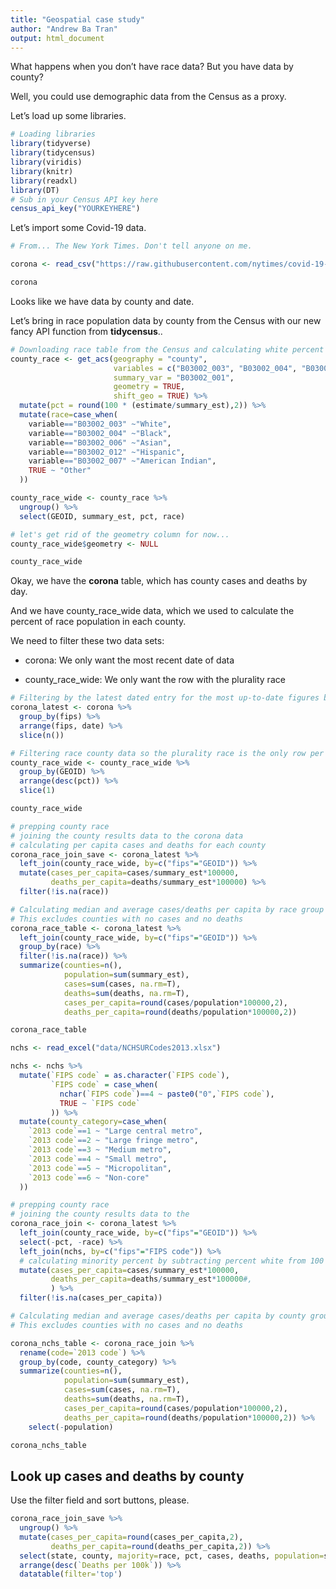 ```yaml
---
title: "Geospatial case study"
author: "Andrew Ba Tran"
output: html_document
---
```



What happens when you don't have race data? But you have data by county?

Well, you could use demographic data from the Census as a proxy.

Let's load up some libraries.

```r
# Loading libraries
library(tidyverse)
library(tidycensus)
library(viridis)
library(knitr)
library(readxl)
library(DT)
# Sub in your Census API key here
census_api_key("YOURKEYHERE")
```

Let's import some Covid-19 data. 

```r
# From... The New York Times. Don't tell anyone on me.

corona <- read_csv("https://raw.githubusercontent.com/nytimes/covid-19-data/master/us-counties.csv")

corona
```

Looks like we have data by county and date.

Let's bring in race population data by county from the Census with our new fancy API function from **tidycensus**..

```r
# Downloading race table from the Census and calculating white percent of population
county_race <- get_acs(geography = "county",
                       variables = c("B03002_003", "B03002_004", "B03002_006", "B03002_012", "B03002_007"),
                       summary_var = "B03002_001",
                       geometry = TRUE,
                       shift_geo = TRUE) %>% 
  mutate(pct = round(100 * (estimate/summary_est),2)) %>% 
  mutate(race=case_when(
    variable=="B03002_003" ~"White",
    variable=="B03002_004" ~"Black",
    variable=="B03002_006" ~"Asian",
    variable=="B03002_012" ~"Hispanic",
    variable=="B03002_007" ~"American Indian",
    TRUE ~ "Other"
  ))

county_race_wide <- county_race %>% 
  ungroup() %>% 
  select(GEOID, summary_est, pct, race) 

# let's get rid of the geometry column for now...
county_race_wide$geometry <- NULL

county_race_wide
```

Okay, we have the **corona** table, which has county cases and deaths by day.

And we have county_race_wide data, which we used to calculate the percent of race population in each county.

We need to filter these two data sets:

* corona: We only want the most recent date of data

* county_race_wide: We only want the row with the plurality race

```r
# Filtering by the latest dated entry for the most up-to-date figures by county
corona_latest <- corona %>% 
  group_by(fips) %>% 
  arrange(fips, date) %>% 
  slice(n())

# Filtering race county data so the plurality race is the only row per county
county_race_wide <- county_race_wide %>% 
  group_by(GEOID) %>% 
  arrange(desc(pct)) %>% 
  slice(1)

county_race_wide
```

```r
# prepping county race 
# joining the county results data to the corona data
# calculating per capita cases and deaths for each county
corona_race_join_save <- corona_latest %>% 
  left_join(county_race_wide, by=c("fips"="GEOID")) %>% 
  mutate(cases_per_capita=cases/summary_est*100000,
         deaths_per_capita=deaths/summary_est*100000) %>% 
  filter(!is.na(race))

# Calculating median and average cases/deaths per capita by race group
# This excludes counties with no cases and no deaths
corona_race_table <- corona_latest %>% 
  left_join(county_race_wide, by=c("fips"="GEOID")) %>% 
  group_by(race) %>%
  filter(!is.na(race)) %>% 
  summarize(counties=n(),
            population=sum(summary_est),
            cases=sum(cases, na.rm=T),
            deaths=sum(deaths, na.rm=T),
            cases_per_capita=round(cases/population*100000,2),
            deaths_per_capita=round(deaths/population*100000,2))

corona_race_table
```

```r

nchs <- read_excel("data/NCHSURCodes2013.xlsx")

nchs <- nchs %>% 
  mutate(`FIPS code` = as.character(`FIPS code`),
         `FIPS code` = case_when(
           nchar(`FIPS code`)==4 ~ paste0("0",`FIPS code`),
           TRUE ~ `FIPS code`
         )) %>% 
  mutate(county_category=case_when(
    `2013 code`==1 ~ "Large central metro",
    `2013 code`==2 ~ "Large fringe metro",
    `2013 code`==3 ~ "Medium metro",
    `2013 code`==4 ~ "Small metro",
    `2013 code`==5 ~ "Micropolitan",
    `2013 code`==6 ~ "Non-core"
  ))

# prepping county race 
# joining the county results data to the 
corona_race_join <- corona_latest %>% 
  left_join(county_race_wide, by=c("fips"="GEOID")) %>% 
  select(-pct, -race) %>% 
  left_join(nchs, by=c("fips"="FIPS code")) %>% 
  # calculating minority percent by subtracting percent white from 100
  mutate(cases_per_capita=cases/summary_est*100000,
         deaths_per_capita=deaths/summary_est*100000#,
         ) %>% 
  filter(!is.na(cases_per_capita))

# Calculating median and average cases/deaths per capita by county group
# This excludes counties with no cases and no deaths

corona_nchs_table <- corona_race_join %>% 
  rename(code=`2013 code`) %>% 
  group_by(code, county_category) %>% 
  summarize(counties=n(),
            population=sum(summary_est),
            cases=sum(cases, na.rm=T),
            deaths=sum(deaths, na.rm=T),
            cases_per_capita=round(cases/population*100000,2),
            deaths_per_capita=round(deaths/population*100000,2)) %>% 
    select(-population)

corona_nchs_table
```

## Look up cases and deaths by county

Use the filter field and sort buttons, please.

```r
corona_race_join_save %>% 
  ungroup() %>% 
  mutate(cases_per_capita=round(cases_per_capita,2),
         deaths_per_capita=round(deaths_per_capita,2)) %>% 
  select(state, county, majority=race, pct, cases, deaths, population=summary_est, `Cases per 100k`=cases_per_capita, `Deaths per 100k`=deaths_per_capita) %>%
  arrange(desc(`Deaths per 100k`)) %>% 
  datatable(filter='top')
```


